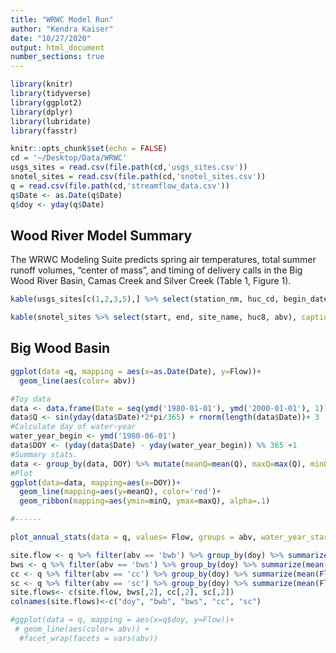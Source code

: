 ```yaml
---
title: "WRWC Model Run"
author: "Kendra Kaiser"
date: "10/27/2020"
output: html_document
number_sections: true
---
```


```r
library(knitr)
library(tidyverse)
library(ggplot2)
library(dplyr)
library(lubridate)
library(fasstr)

knitr::opts_chunk$set(echo = FALSE)
cd = '~/Desktop/Data/WRWC'
usgs_sites = read.csv(file.path(cd,'usgs_sites.csv'))
snotel_sites = read.csv(file.path(cd,'snotel_sites.csv'))
q = read.csv(file.path(cd,'streamflow_data.csv'))
q$Date <- as.Date(q$Date)
q$doy <- yday(q$Date)
```

## Wood River Model Summary

The WRWC Modeling Suite predicts spring air temperatures, total summer runoff volumes, "center of mass", and timing of delivery calls in the Big Wood River Basin, Camas Creek and Silver Creek (Table 1, Figure 1). 

```r
kable(usgs_sites[c(1,2,3,5),] %>% select(station_nm, huc_cd, begin_date, end_date, abv), caption = "USGS Sites")

kable(snotel_sites %>% select(start, end, site_name, huc8, abv), caption = "Snotel Sites")
```

## Big Wood Basin

```r
ggplot(data =q, mapping = aes(x=as.Date(Date), y=Flow))+
  geom_line(aes(color= abv))

#Toy data
data <- data.frame(Date = seq(ymd('1980-01-01'), ymd('2000-01-01'), 1))
data$Q <- sin(yday(data$Date)*2*pi/365) + rnorm(length(data$Date))+ 3
#Calculate day of water-year
water_year_begin <- ymd('1980-06-01')
data$DOY <- (yday(data$Date) - yday(water_year_begin)) %% 365 +1
#Summary stats.
data <- group_by(data, DOY) %>% mutate(meanQ=mean(Q), maxQ=max(Q), minQ=min(Q))
#Plot
ggplot(data=data, mapping=aes(x=DOY))+
  geom_line(mapping=aes(y=meanQ), color='red')+
  geom_ribbon(mapping=aes(ymin=minQ, ymax=maxQ), alpha=.1)

#------

plot_annual_stats(data = q, values= Flow, groups = abv, water_year_start = 10, ignore_missing=TRUE)

site.flow <- q %>% filter(abv == 'bwb') %>% group_by(doy) %>% summarize(mean(Flow, na.rm = TRUE)) 
bws <- q %>% filter(abv == 'bws') %>% group_by(doy) %>% summarize(mean(Flow, na.rm = TRUE)) 
cc <- q %>% filter(abv == 'cc') %>% group_by(doy) %>% summarize(mean(Flow, na.rm = TRUE)) 
sc <- q %>% filter(abv == 'sc') %>% group_by(doy) %>% summarize(mean(Flow, na.rm = TRUE)) 
site.flows<- c(site.flow, bws[,2], cc[,2], sc[,2])
colnames(site.flows)<-c("doy", "bwb", "bws", "cc", "sc")

#ggplot(data = q, mapping = aes(x=q$doy, y=Flow))+
 # geom_line(aes(color= abv)) +
  #facet_wrap(facets = vars(abv))
```
